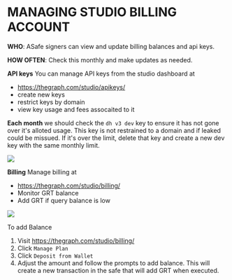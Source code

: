 # MANAGING STUDIO BILLING ACCOUNT

**WHO**: ASafe signers can view and update billing balances and api keys.

**HOW OFTEN**: Check this monthly and make updates as needed.

**API keys**
You can manage API keys from the studio dashboard at

- https://thegraph.com/studio/apikeys/
- create new keys
- restrict keys by domain
- view key usage and fees assocaited to it

**Each month** we should check the `dh v3 dev` key to ensure it has not gone over it's alloted usage. This key is not restrained to a domain and if leaked could be missued. If it's over the limit, delete that key and create a new dev key with the same monthly limit.

![](https://github.com/HausDAO/dev-docs/assets/6923345/e4fbb04c-ace0-4c54-b2b5-2b2cf3328c84)

**Billing**
Manage billing at

- https://thegraph.com/studio/billing/
- Monitor GRT balance
- Add GRT if query balance is low

![](https://github.com/HausDAO/dev-docs/assets/6923345/618f16af-b0ec-48b8-ba76-d699586922fa)

To add Balance

1. Visit https://thegraph.com/studio/billing/
2. Click `Manage Plan`
3. Click `Deposit from Wallet`
4. Adjust the amount and follow the prompts to add balance. This will create a new transaction in the safe that will add GRT when executed.
